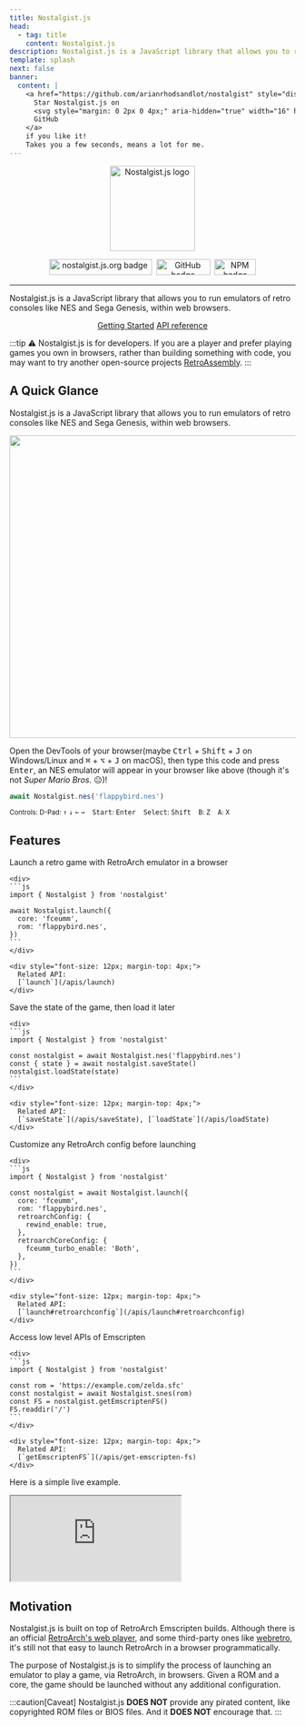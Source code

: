 ```yaml
---
title: Nostalgist.js
head:
  - tag: title
    content: Nostalgist.js
description: Nostalgist.js is a JavaScript library that allows you to run emulators of retro consoles within web browsers.
template: splash
next: false
banner:
  content: |
    <a href="https://github.com/arianrhodsandlot/nostalgist" style="display: inline-flex; align-items: center;" target="_blank">
      Star Nostalgist.js on
      <svg style="margin: 0 2px 0 4px;" aria-hidden="true" width="16" height="16" viewBox="0 0 24 24" fill="currentColor"><path d="M12 .3a12 12 0 0 0-3.8 23.38c.6.12.83-.26.83-.57L9 21.07c-3.34.72-4.04-1.61-4.04-1.61-.55-1.39-1.34-1.76-1.34-1.76-1.08-.74.09-.73.09-.73 1.2.09 1.83 1.24 1.83 1.24 1.08 1.83 2.81 1.3 3.5 1 .1-.78.42-1.31.76-1.61-2.67-.3-5.47-1.33-5.47-5.93 0-1.31.47-2.38 1.24-3.22-.14-.3-.54-1.52.1-3.18 0 0 1-.32 3.3 1.23a11.5 11.5 0 0 1 6 0c2.28-1.55 3.29-1.23 3.29-1.23.64 1.66.24 2.88.12 3.18a4.65 4.65 0 0 1 1.23 3.22c0 4.61-2.8 5.63-5.48 5.92.42.36.81 1.1.81 2.22l-.01 3.29c0 .31.2.69.82.57A12 12 0 0 0 12 .3Z"></path></svg>
      GitHub
    </a>
    if you like it!
    Takes you a few seconds, means a lot for me.
---
```


<p align="center">
  <Image alt="Nostalgist.js logo" src={logo} width="150" height="150"></Image>
</p>

<p align="center">
  <a href="https://nostalgist.js.org/" title="nostalgist.js.org" target="_blank" style="display: inline-block; margin: 0 2px;">
    <img width="181" height="28" src="https://img.shields.io/badge/nostalgist.js.org-F7DF1E?style=for-the-badge&logo=JavaScript&logoColor=black" alt="nostalgist.js.org badge" />
  </a>
  <a href="https://github.com/arianrhodsandlot/nostalgist" title="Nostalgist.js on GitHub" target="_blank" style="display: inline-block; margin: 0 2px;">
    <img width="95" height="28" src="https://img.shields.io/badge/GitHub-181717.svg?style=for-the-badge&logo=GitHub&logoColor=white" alt="GitHub badge" />
  </a>
  <a href="https://www.npmjs.com/package/nostalgist" title="Nostalgist.js on NPM" target="_blank" style="display: inline-block; margin: 0 2px;">
    <img width="73" height="28" src="https://img.shields.io/badge/npm-CB3837.svg?style=for-the-badge&logo=npm&logoColor=white" alt="NPM badge" />
  </a>
</p>

---

Nostalgist.js is a JavaScript library that allows you to run emulators of retro consoles like NES and Sega Genesis, within web browsers.

<p align="center">
  <a class="home-button primary" title="Getting Started" href="/guides/getting-started">Getting Started</a>
  <a class="home-button" title="API reference" href="/apis">API reference</a>
</p>

:::tip
⚠️ Nostalgist.js is for developers. If you are a player and prefer playing games you own in browsers, rather than building something with code, you may want to try another open-source projects [RetroAssembly](https://github.com/arianrhodsandlot/retro-assembly).
:::

## A Quick Glance
Nostalgist.js is a JavaScript library that allows you to run emulators of retro consoles like NES and Sega Genesis, within web browsers.

<p align="center">
  <Image class="console-demo-image" alt="console demo" src={consoleDemo} width="1324" height="532"></Image>
</p>

Open the DevTools of your browser(maybe <kbd>Ctrl</kbd> + <kbd>Shift</kbd> + <kbd>J</kbd> on Windows/Linux and <kbd>⌘</kbd> + <kbd>⌥</kbd> + <kbd>J</kbd> on macOS), then type this code and press <kbd>Enter</kbd>, an NES emulator will appear in your browser like above (though it's not *Super Mario Bros.* 😐)!

```js
await Nostalgist.nes('flappybird.nes')
```

<small>
  Controls:
  <span style="margin-right: 10px">D-Pad: <kbd>↑</kbd> <kbd>↓</kbd> <kbd>←</kbd> <kbd>→</kbd></span>
  <span style="margin-right: 10px"><kbd>Start</kbd>: <kbd>Enter</kbd></span>
  <span style="margin-right: 10px"><kbd>Select</kbd>: <kbd>Shift</kbd></span>
  <span style="margin-right: 10px"><kbd>B</kbd>: <kbd>Z</kbd></span>
  <span style="margin-right: 10px"><kbd>A</kbd>: <kbd>X</kbd></span>
</small>

## Features
<div>
  <Card title="Launch" icon="rocket">
    Launch a retro game with RetroArch emulator in a browser

    <div>
    ```js
    import { Nostalgist } from 'nostalgist'

    await Nostalgist.launch({
      core: 'fceumm',
      rom: 'flappybird.nes',
    })
    ```
    </div>

    <div style="font-size: 12px; margin-top: 4px;">
      Related API:
      [`launch`](/apis/launch)
    </div>
  </Card>
  <Card title="Save & Load" icon="random">
    Save the state of the game, then load it later

    <div>
    ```js
    import { Nostalgist } from 'nostalgist'

    const nostalgist = await Nostalgist.nes('flappybird.nes')
    const { state } = await nostalgist.saveState()
    nostalgist.loadState(state)
    ```
    </div>

    <div style="font-size: 12px; margin-top: 4px;">
      Related API:
      [`saveState`](/apis/saveState), [`loadState`](/apis/loadState)
    </div>
  </Card>
  <Card title="Customize" icon="setting">
    Customize any RetroArch config before launching

    <div>
    ```js
    import { Nostalgist } from 'nostalgist'

    const nostalgist = await Nostalgist.launch({
      core: 'fceumm',
      rom: 'flappybird.nes',
      retroarchConfig: {
        rewind_enable: true,
      },
      retroarchCoreConfig: {
        fceumm_turbo_enable: 'Both',
      },
    })
    ```
    </div>

    <div style="font-size: 12px; margin-top: 4px;">
      Related API:
      [`launch#retroarchconfig`](/apis/launch#retroarchconfig)
    </div>
  </Card>
  <Card title="Hack" icon="puzzle">
    Access low level APIs of Emscripten

    <div>
    ```js
    import { Nostalgist } from 'nostalgist'

    const rom = 'https://example.com/zelda.sfc'
    const nostalgist = await Nostalgist.snes(rom)
    const FS = nostalgist.getEmscriptenFS()
    FS.readdir('/')
    ```
    </div>

    <div style="font-size: 12px; margin-top: 4px;">
      Related API:
      [`getEmscriptenFS`](/apis/get-emscripten-fs)
    </div>
  </Card>
</div>

Here is a simple live example.
<iframe class="playground-iframe" src="https://stackblitz.com/edit/js-tmcmfa?embed=1&file=index.js&hideExplorer=1&hideNavigation=1" style="aspect-ratio: 3/1;"></iframe>

## Motivation
Nostalgist.js is built on top of RetroArch Emscripten builds. Although there is an official [RetroArch's web player](https://web.libretro.com/), and some third-party ones like [webretro](https://binbashbanana.github.io/webretro/), it's still not that easy to launch RetroArch in a browser programmatically.

The purpose of Nostalgist.js is to simplify the process of launching an emulator to play a game, via RetroArch, in browsers. Given a ROM and a core, the game should be launched without any additional configuration.

<LinkCard
  title="Getting Started"
  href="/guides/getting-started"
/>

:::caution[Caveat]
Nostalgist.js **DOES NOT** provide any pirated content, like copyrighted ROM files or BIOS files. And it **DOES NOT** encourage that.
:::

